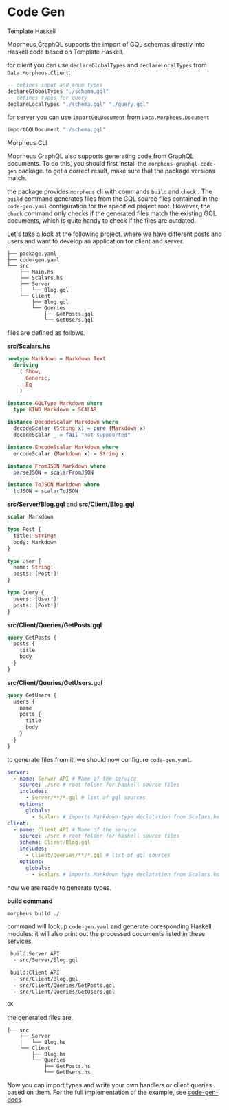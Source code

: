 
<SEO title="Code Gen" />

# Code Gen

<Section id="th">Template Haskell</Section>

Moprheus GraphQL supports the import of GQL schemas directly into Haskell code based on Template Haskell.

for client you can use `declareGlobalTypes` and `declareLocalTypes` from `Data.Morpheus.Client`.

```hs
-- defines input and enum types
declareGlobalTypes "./schema.gql"
-- defines types for query
declareLocalTypes "./schema.gql" "./query.gql"
```

for server you can use `importGQLDocument` from `Data.Morpheus.Document`

```hs
importGQLDocument "./schema.gql"
```

<Section id="cli">Morpheus CLI</Section>

Moprheus GraphQL also supports generating code from GraphQL
documents. To do this, you should first install
the `morpheus-graphql-code-gen` package. to get a correct result,
make sure that the package versions match.

the package provides `morpheus` cli with commands `build` and `check` .
The `build` command generates files from the GQL source files
contained in the `code-gen.yaml` configuration for the specified project root.
However, the `check` command only checks if the generated files match the existing GQL documents,
which is quite handy to check if the files are outdated.

Let's take a look at the following project. where we have different
posts and users and want to develop an application for client and server.

```
├── package.yaml
├── code-gen.yaml
└── src
    ├── Main.hs
    ├── Scalars.hs
    ├── Server
    |   └── Blog.gql
    └── Client
        ├── Blog.gql
        └── Queries
            ├── GetPosts.gql
            └── GetUsers.gql
```

files are defined as follows.

**src/Scalars.hs**

```hs
newtype Markdown = Markdown Text
  deriving
    ( Show,
      Generic,
      Eq
    )

instance GQLType Markdown where
  type KIND Markdown = SCALAR

instance DecodeScalar Markdown where
  decodeScalar (String x) = pure (Markdown x)
  decodeScalar _ = fail "not suppoorted"

instance EncodeScalar Markdown where
  encodeScalar (Markdown x) = String x

instance FromJSON Markdown where
  parseJSON = scalarFromJSON

instance ToJSON Markdown where
  toJSON = scalarToJSON
```

**src/Server/Blog.gql** and **src/Client/Blog.gql**

```graphql
scalar Markdown

type Post {
  title: String!
  body: Markdown
}

type User {
  name: String!
  posts: [Post!]!
}

type Query {
  users: [User!]!
  posts: [Post!]!
}
```

**src/Client/Queries/GetPosts.gql**

```graphql
query GetPosts {
  posts {
    title
    body
  }
}
```

**src/Client/Queries/GetUsers.gql**

```graphql
query GetUsers {
  users {
    name
    posts {
      title
      body
    }
  }
}
```

to generate files from it, we should now configure `code-gen.yaml`.

```yaml
server:
  - name: Server API # Name of the service
    source: ./src # root folder for haskell source files
    includes:
      - Server/**/*.gql # list of gql sources
    options:
      globals:
        - Scalars # imports Markdown type declatation from Scalars.hs
client:
  - name: Client API # Name of the service
    source: ./src # root folder for haskell source files
    schema: Client/Blog.gql
    includes:
      - Client/Queries/**/*.gql # list of gql sources
    options:
      globals:
        - Scalars # imports Markdown type declatation from Scalars.hs
```

now we are ready to generate types.

**build command**

```bash
morpheus build ./
```

command will lookup `code-gen.yaml` and generate coresponding Haskell modules.
it will also print out the processed documents listed in these services.

```bash
 build:Server API
  - src/Server/Blog.gql

 build:Client API
  - src/Client/Blog.gql
  - src/Client/Queries/GetPosts.gql
  - src/Client/Queries/GetUsers.gql

OK
```

the generated files are.

```
|── src
    ├── Server
    |   └── Blog.hs
    └── Client
        ├── Blog.hs
        └── Queries
            ├── GetPosts.hs
            └── GetUsers.hs
```

Now you can import types and write your own handlers or client queries based on them. For the full implementation of the example, see [code-gen-docs](https://github.com/morpheusgraphql/morpheus-graphql/tree/main/examples/code-gen-docs).

